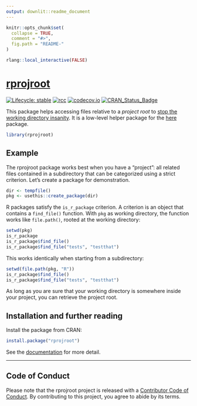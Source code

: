 ```yaml
---
output: downlit::readme_document
---
```


<!-- README.md is generated from README.Rmd. Please edit that file -->

```r
knitr::opts_chunk$set(
  collapse = TRUE,
  comment = "#>",
  fig.path = "README-"
)

rlang::local_interactive(FALSE)
```

# [rprojroot](https://r-lib.github.io/rprojroot)

<!-- badges: start -->
[![Lifecycle: stable](https://img.shields.io/badge/lifecycle-stable-brightgreen.svg)](https://www.tidyverse.org/lifecycle/#stable)
[![rcc](https://github.com/r-lib/rprojroot/workflows/rcc/badge.svg)](https://github.com/r-lib/rprojroot/actions)
[![codecov.io](https://codecov.io/github/r-lib/rprojroot/coverage.svg?branch=master)](https://codecov.io/github/r-lib/rprojroot?branch=master)
[![CRAN_Status_Badge](https://www.r-pkg.org/badges/version/rprojroot)](https://cran.r-project.org/package=rprojroot)
<!-- badges: end -->

This package helps accessing files relative to a *project root* to [stop the working directory insanity](https://gist.github.com/jennybc/362f52446fe1ebc4c49f).
It is a low-level helper package for the [here](https://here.r-lib.org/) package.

```r
library(rprojroot)
```


## Example

The rprojroot package works best when you have a "project": all related files contained in a subdirectory that can be categorized using a strict criterion.
Let's create a package for demonstration.

```r
dir <- tempfile()
pkg <- usethis::create_package(dir)
```

R packages satisfy the `is_r_package` criterion.
A criterion is an object that contains a `find_file()` function.
With `pkg` as working directory, the function works like `file.path()`, rooted at the working directory:

```r
setwd(pkg)
is_r_package
is_r_package$find_file()
is_r_package$find_file("tests", "testthat")
```

This works identically when starting from a subdirectory:

```r
setwd(file.path(pkg, "R"))
is_r_package$find_file()
is_r_package$find_file("tests", "testthat")
```

As long as you are sure that your working directory is somewhere inside your project, you can retrieve the project root.


## Installation and further reading

Install the package from CRAN:

``` r
install.package("rprojroot")
```

See the [documentation](https://r-lib.github.io/rprojroot/articles/rprojroot.html) for more detail.

---

## Code of Conduct

Please note that the rprojroot project is released with a [Contributor Code of Conduct](https://rprojroot.r-lib.org/CODE_OF_CONDUCT.html).
By contributing to this project, you agree to abide by its terms.
